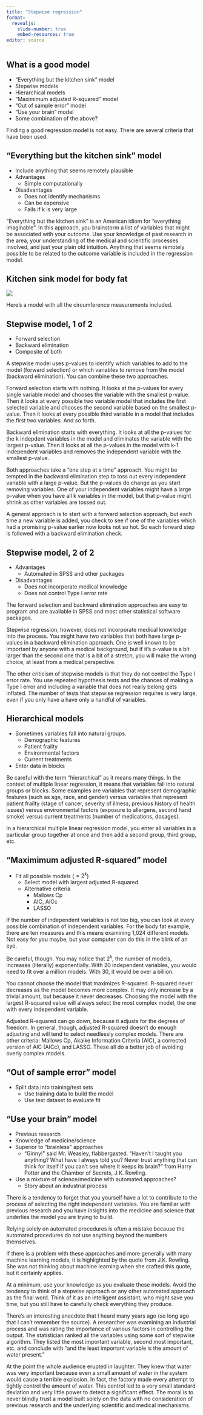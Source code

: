 ```yaml
---
title: "Stepwise regression"
format: 
  revealjs:
    slide-number: true
    embed-resources: true
editor: source
---
```


## What is a good model

-   "Everything but the kitchen sink" model
-   Stepwise models
-   Hierarchical models
-   "Maximimum adjusted R-squared" model
-   "Out of sample error" model
-   "Use your brain" model
-   Some combination of the above?

::: notes
Finding a good regression model is not easy. There are several criteria that have been used.
:::

## "Everything but the kitchen sink" model

-   Include anything that seems remotely plausible
-   Advantages
    -   Simple computationally
-   Disadvantages
    -   Does not identify mechanisms
    -   Can be expensive
    -   Fails if k is very large
    
::: notes
"Everything but the kitchen sink" is an American idiom for "everything imaginable". In this approach, you brainstorm a list of variables that might be associated with your outcome. Use your knowledge of past research in the area, your understanding of the medical and scientific processes involved, and just your plain old intuition. Anything that seems remotely possible to be related to the outcome variable is included in the regression model.
:::

## Kitchen sink model for body fat

![](images/regression-coefficients-02.png)

::: notes
Here's a model with all the circumference measurements included.
:::

## Stepwise model, 1 of 2

-   Forward selection
-   Backward elimination
-   Composite of both

::: notes
A stepwise model uses p-values to identify which variables to add to the model (forward selection) or which variables to remove from the model (backward elimination). You can combine these two approaches.

Forward selection starts with nothing. It looks at the p-values for every single variable model and chooses the variable with the smallest p-value. Then it looks at every possible two variable model that includes the first selected variable and chooses the second variable based on the smallest p-value. Then it looks at every possible third variable in a model that includes the first two variables. And so forth.

Backward elimination starts with everything. It looks at all the p-values for the k indepdent variables in the model and eliminates the variable with the largest p-value. Then it looks at all the p-values in the model with k-1 independent variables and removes the independent variable with the smallest p-value.

Both approaches take a "one step at a time" approach. You might be tempted in the backward elimination step to toss out every independent variable with a large p-value. But the p-values do change as you start removing variables. One of your independent variables might have a large p-value when you have all k variables in the model, but that p-value might shrink as other variables are tossed out.

A general approach is to start with a forward selection approach, but each time a new variable is added, you check to see if one of the variables which had a promising p-value earlier now looks not so hot. So each forward step is followed with a backward elimination check.
:::

## Stepwise model, 2 of 2
-   Advantages
    -   Automated in SPSS and other packages
-   Disadvantages
    -   Does not incorporate medical knowledge
    -   Does not control Type I error rate

::: notes
The forward selection and backward elimination approaches are easy to program and are available in SPSS and most other statistical software packages.

Stepwise regression, however, does not incorporate medical knowledge into the process. You might have two variables that both have large p-values in a backward elimination approach. One is well known to be important by anyone with a medical background, but if it's p-value is a bit larger than the second one that is a bit of a stretch, you will make the wrong choice, at least from a medical perspective.

The other criticism of stepwise models is that they do not control the Type I error rate. You use repeated hypothesis tests and the chances of making a Type I error and including a variable that does not really belong gets inflated. The number of tests that stepwise regression requires is very large, even if you only have a have only a handful of variables.
:::

## Hierarchical models

-   Sometimes variables fall into natural groups.
    -   Demographic features
    -   Patient frailty
    -   Environmental factors
    -   Current treatments
-   Enter data in blocks

::: notes
Be careful with the term "hierarchical" as it means many things. In the context of multiple linear regression, it means that variables fall into natural groups or blocks. Some examples are variables that represent demographic features (such as age, race, and gender) versus variables that represent patient frailty (stage of cancer, severity of illness, previous history of health issues) versus environmental factors (exposure to allergens, second hand smoke) versus current treatments (number of medications, dosages).

In a hierarchical multiple linear regression model, you enter all variables in a particular group together at once and then add a second group, third group, etc.
:::

## "Maximimum adjusted R-squared" model

-   Fit all possible models ($=2^k$)
    -    Select model with largest adjusted R-squared
    -    Alternative criteria
         -    Mallows Cp
         -    AIC, AICc
         -    LASSO

::: notes
If the number of independent variables is not too big, you can look at every possible combination of independent variables. For the body fat example, there are ten measures and this means examining 1,024 different models. Not easy for you maybe, but your computer can do this in the blink of an eye. 

Be careful, though. You may notice that $2^k$, the number of models, increases (literally) exponentially. With 20 independent variables, you would need to fit over a million models. With 30, it would be over a billion.

You cannot choose the model that maximizes R-squared. R-squared never decreases as the model becomes more complex. It may only increase by a trivial amount, but because it never decreases. Choosing the model with the largest R-squared value will always select the most complex model, the one with every independent variable.

Adjusted R-squared can go down, because it adjusts for the degrees of freedom. In general, though, adjusted R-squared doesn't do enough adjusting and will tend to select needlessly complex models. There are other criteria: Mallows Cp, Akaike Information Criteria (AIC), a corrected version of AIC (AICc), and LASSO. These all do a better job of avoiding overly complex models.
:::

## "Out of sample error" model

-   Split data into training/test sets
    -    Use training data to build the model
    -    Use test dataset to evaluate fit

## "Use your brain" model

-   Previous research
-   Knowledge of medicine/science
-   Superior to "brainless" approaches
    -   “Ginny!" said Mr. Weasley, flabbergasted. "Haven't I taught you anything? What have I always told you? Never trust anything that can think for itself if you can't see where it keeps its brain?” from Harry Potter and the Chamber of Secrets, J.K. Rowling.
-   Use a mixture of science/medicine with automated approaches?
    -   Story about an industrial process
    
::: notes
There is a tendency to forget that you yourself have a lot to contribute to the process of selecting the right independent variables. You are familiar with previous research and you have insights into the medicine and science that underlies the model you are trying to build.

Relying solely on automated procedures is often a mistake because the automated procedures do not use anything beyond the numbers themselves.

If there is a problem with these approaches and more generally with many machine learning models, it is highlighted by the quote from J.K. Rowling. She was not thinking about machine learning when she crafted this quote, but it certainly applies.

At a minimum, use your knowledge as you evaluate these models. Avoid the tendency to think of a stepwise approach or any other automated approach as the final word. Think of it as an intelligent assistant, who might save you time, but you still have to carefully check everything they produce.

There's an interesting anecdote that I heard many years ago (so long ago that I can't remember the source). A researcher was examining an industrial process and was rating the importance of various factors in controlling the output. The statistician ranked all the variables using some sort of stepwise algorithm. They listed the most important variable, second most important, etc. and conclude with "and the least important variable is the amount of water present."

At the point the whole audience erupted in laughter. They knew that water was very important because even a small amount of water in the system would cause a terrible explosion. In fact, the factory made every attempt to tightly control the amount of water. This control led to a very small standard deviation and very little power to detect a significant effect. The moral is to never blindly trust a model built solely on the data with no consideration of previous research and the underlying scientific and medical mechanisms.
:::